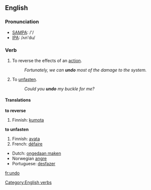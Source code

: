 ==English==

===Pronunciation===
*[[w:SAMPA|SAMPA]]: /'/
*[[w:IPA|IPA]]: /ʌn'du/

===Verb===
{{irregverb|'''to undo'''|'''[[undoes]]'''|'''[[undid]]'''|'''[[undone]]'''|'''[[undoing]]'''}}
# To reverse the effects of an [[action]].
#: ''Fortunately, we can '''undo''' most of the damage to the system.''
# To [[unfasten]].
#: ''Could you '''undo''' my buckle for me?''

====Translations====
'''to reverse'''
{{top}}
#Finnish: [[kumota]]
{{mid}}
{{bottom}}

'''to unfasten'''
{{top}}
#Finnish: [[avata]]
#French: [[défaire]]
{{mid}}
{{bottom}}

{{checktrans}}
*Dutch: [[ongedaan maken]]
*Norwegian [[:no:angre|angre]]
*Portuguese: [[desfazer]]

[[Category:English verbs]]

[[fr:undo]]